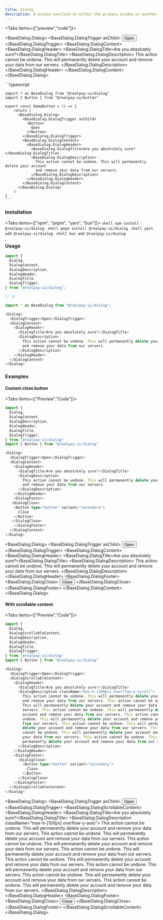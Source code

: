 ```yaml
---
title: Dialog
description: A window overlaid on either the primary window or another dialog window, rendering the content underneath inert.
---
```



<Tabs items={["preview","code"]}>
<Tab value="preview">
   
<BaseDialog.Dialog>
  <BaseDialog.DialogTrigger asChild>
    <Button>
      Open 
    </Button> 
  </BaseDialog.DialogTrigger>
  <BaseDialog.DialogContent>
    <BaseDialog.DialogHeader>
      <BaseDialog.DialogTitle>Are you absolutely sure?</BaseDialog.DialogTitle>
      <BaseDialog.DialogDescription>
        This action cannot be undone. This will permanently delete your account
        and remove your data from our servers.
      </BaseDialog.DialogDescription>
    </BaseDialog.DialogHeader>
  </BaseDialog.DialogContent>
</BaseDialog.Dialog> 
    
</Tab>
<Tab value="code">
    ```typescript
    
    import * as BaseDialog from "@realpay-ui/dialog"
    import { Button } from "@realpay-ui/button"

    export const DemoButton = () => {
        return (
          <BaseDialog.Dialog>
            <BaseDialog.DialogTrigger asChild>
              <Button>
                Open
              </Button>
            </BaseDialog.DialogTrigger>
            <BaseDialog.DialogContent>
              <BaseDialog.DialogHeader>
                <BaseDialog.DialogTitle>Are you absolutely sure?</BaseDialog.DialogTitle>
                <BaseDialog.DialogDescription>
                  This action cannot be undone. This will permanently delete your account
                  and remove your data from our servers.
                </BaseDialog.DialogDescription>
              </BaseDialog.DialogHeader>
            </BaseDialog.DialogContent>
          </BaseDialog.Dialog>
        )
    }
    ```

</Tab>
</Tabs>

### Installation

<Tabs items={["npm", "pnpm", "yarn", "bun"]}>
  <Tab value="npm">```shell npm install @realpay-ui/dialog ```</Tab>
  <Tab value="pnpm">```shell pnpm install @realpay-ui/dialog ```</Tab>
  <Tab value="yarn">```shell yarn add @realpay-ui/dialog ```</Tab>
  <Tab value="bun">```shell bun add @realpay-ui/dialog ```</Tab>
</Tabs>

### Usage

```typescript
import {
  Dialog,
  DialogContent,
  DialogDescription,
  DialogHeader,
  DialogTitle,
  DialogTrigger,
} from "@realpay-ui/dialog";

// or

import * as BaseDialog from "@realpay-ui/dialog";
```

```typescript
<Dialog>
  <DialogTrigger>Open</DialogTrigger>
  <DialogContent>
    <DialogHeader>
      <DialogTitle>Are you absolutely sure?</DialogTitle>
      <DialogDescription>
        This action cannot be undone. This will permanently delete your account
        and remove your data from our servers.
      </DialogDescription>
    </DialogHeader>
  </DialogContent>
</Dialog>
```

### Examples

#### Custom close button

<Tabs items={["Preview","Code"]}>
<Tab value="Code">

```typescript
import {
  Dialog,
  DialogContent,
  DialogDescription,
  DialogHeader,
  DialogTitle,
  DialogTrigger,
} from "@realpay-ui/dialog"
import { Button } from "@realpay-ui/dialog"

<Dialog>
  <DialogTrigger>Open</DialogTrigger>
  <DialogContent>
    <DialogHeader>
      <DialogTitle>Are you absolutely sure?</DialogTitle>
      <DialogDescription>
        This action cannot be undone. This will permanently delete your account
        and remove your data from our servers.
      </DialogDescription>
    </DialogHeader>
    <DialogFooter>
   <DialogClose>
    <Button type="button" variant="secondary">
      Close
    </Button>
   </DialogClose>
    </DialogFooter>
  </DialogContent>
</Dialog>

```

</Tab>
<Tab value="Preview">

<BaseDialog.Dialog>
  <BaseDialog.DialogTrigger asChild>
    <Button>
   Open 
    </Button> 
  </BaseDialog.DialogTrigger>
  <BaseDialog.DialogContent>
    <BaseDialog.DialogHeader>
      <BaseDialog.DialogTitle>Are you absolutely sure?</BaseDialog.DialogTitle>
      <BaseDialog.DialogDescription>
        This action cannot be undone. This will permanently delete your account
        and remove your data from our servers.
      </BaseDialog.DialogDescription>
    </BaseDialog.DialogHeader>
    <BaseDialog.DialogFooter>
   <BaseDialog.DialogClose>
    <Button type="button" variant="secondary">
      Close 
    </Button> 
   </BaseDialog.DialogClose> 
    </BaseDialog.DialogFooter>
  </BaseDialog.DialogContent>
</BaseDialog.Dialog>
</Tab>
</Tabs>

#### With scrollable content

<Tabs items={["Preview","Code"]}>
<Tab value="Code">
```typescript
import {
  Dialog,
  DialogScrollableContent,
  DialogDescription,
  DialogHeader,
  DialogTitle,
  DialogTrigger,
} from "@realpay-ui/dialog"
import { Button } from "@realpay-ui/dialog"

<Dialog>
  <DialogTrigger>Open</DialogTrigger>
  <DialogScrollableContent>
    <DialogHeader>
      <DialogTitle>Are you absolutely sure?</DialogTitle>
      <DialogDescription className="max-h-[100px] overflow-y-scroll">
        This action cannot be undone. This will permanently delete your account
        and remove your data from our servers. This action cannot be undone.
        This will permanently delete your account and remove your data from our
        servers. This action cannot be undone. This will permanently delete your
        account and remove your data from our servers. This action cannot be
        undone. This will permanently delete your account and remove your data
        from our servers. This action cannot be undone. This will permanently
        delete your account and remove your data from our servers. This action
        cannot be undone. This will permanently delete your account and remove
        your data from our servers. This action cannot be undone. This will
        permanently delete your account and remove your data from our servers.
      </DialogDescription>
    </DialogHeader>
    <DialogFooter>
      <DialogClose>
        <Button type="button" variant="secondary">
          Close
        </Button>
      </DialogClose>
    </DialogFooter>
  </DialogScrollableContent>
</Dialog>

```
</Tab>
<Tab value="Preview">

<BaseDialog.Dialog>
  <BaseDialog.DialogTrigger asChild>
    <Button>
   Open
    </Button>
  </BaseDialog.DialogTrigger>
  <BaseDialog.DialogScrollableContent>
    <BaseDialog.DialogHeader>
      <BaseDialog.DialogTitle>Are you absolutely sure?</BaseDialog.DialogTitle>
      <BaseDialog.DialogDescription className="max-h-[100px] overflow-y-auto">
        This action cannot be undone. This will permanently delete your account
        and remove your data from our servers.
This action cannot be undone. This will permanently delete your account
        and remove your data from our servers.
        This action cannot be undone. This will permanently delete your account
        and remove your data from our servers.
This action cannot be undone. This will permanently delete your account
        and remove your data from our servers.
This action cannot be undone. This will permanently delete your account
        and remove your data from our servers.
This action cannot be undone. This will permanently delete your account
        and remove your data from our servers.
This action cannot be undone. This will permanently delete your account
        and remove your data from our servers.
This action cannot be undone. This will permanently delete your account
        and remove your data from our servers.
      </BaseDialog.DialogDescription>
    </BaseDialog.DialogHeader>
    <BaseDialog.DialogFooter>
   <BaseDialog.DialogClose>
    <Button type="button" variant="secondary">
      Close
    </Button>
   </BaseDialog.DialogClose>
    </BaseDialog.DialogFooter>
  </BaseDialog.DialogScrollableContent>
</BaseDialog.Dialog>
</Tab>
</Tabs>
```

